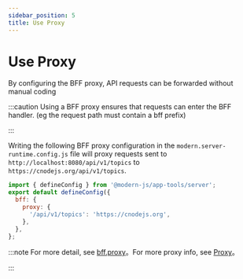 ```yaml
---
sidebar_position: 5
title: Use Proxy
---
```

# Use Proxy

By configuring the BFF proxy, API requests can be forwarded without manual coding

:::caution
Using a BFF proxy ensures that requests can enter the BFF handler. (eg the request path must contain a bff prefix)

:::

Writing the following BFF proxy configuration in the `modern.server-runtime.config.js` file will proxy requests sent to `http://localhost:8080/api/v1/topics` to `https://cnodejs.org/api/v1/topics`.

```js title="modern.server-runtime.config.js"
import { defineConfig } from '@modern-js/app-tools/server';
export default defineConfig({
  bff: {
    proxy: {
      '/api/v1/topics': 'https://cnodejs.org',
    },
  },
};
```

:::note
For more detail, see [bff.proxy](/configure/app/bff/proxy)。For more proxy info, see [Proxy](/guides/basic-features/proxy)。

:::
